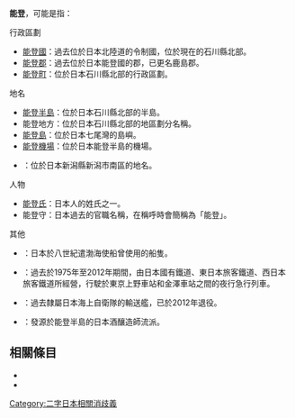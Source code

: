 {{disambig|cat=二字地名消歧義}}

'''能登'''，可能是指：

; 行政區劃
* [[能登國|能登國]]：過去位於日本北陸道的令制國，位於現在的石川縣北部。
* [[鹿島郡|能登郡]]：過去位於日本能登國的郡，已更名鹿島郡。
* [[能登町|能登町]]：位於日本石川縣北部的行政區劃。

; 地名
* [[能登半島|能登半島]]：位於日本石川縣北部的半島。
* 能登地方：位於日本石川縣北部的地區劃分名稱。
* [[能登島|能登島]]：位於日本七尾灣的島嶼。
* [[能登機場|能登機場]]：位於日本能登半島的機場。
* {{Tsl|ja|能登 (新潟市)}}：位於日本新潟縣新潟市南區的地名。

; 人物
* [[能登氏|能登氏]]：日本人的姓氏之一。
* 能登守：日本過去的官職名稱，在稱呼時會簡稱為「能登」。

; 其他
* {{Tsl|ja|能登 (船)|能登號}}：日本於八世紀遣渤海使船曾使用的船隻。
* {{Tsl|ja|能登 (列車)|能登號列車}}：過去於1975年至2012年期間，由日本國有鐵道、東日本旅客鐵道、西日本旅客鐵道所經營，行駛於東京上野車站和金澤車站之間的夜行急行列車。
* {{Tsl|ja|のと (輸送艦)|能登號輸送艦}}：過去隸屬日本海上自衛隊的輸送艦，已於2012年退役。
* {{Tsl|ja|能登杜氏}}：發源於能登半島的日本酒釀造師流派。

== 相關條目 ==

* {{Lookfrom|能登}}
* {{Intitle}}

{{DEFAULTSORT:Noto}}
[[Category:二字日本相關消歧義|Category:二字日本相關消歧義]]